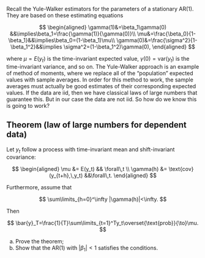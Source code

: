 Recall the Yule-Walker estimators for the parameters of a stationary AR(1). They are based on these estimating equations

$$
\begin{aligned}
\gamma(1)&=\beta_1\gamma(0) &&\implies\beta_1=\frac{\gamma(1)}{\gamma(0)}\\
\mu&=\frac{\beta_0}{1-\beta_1}&&\implies\beta_0=(1-\beta_1)\mu\\
\gamma(0)&=\frac{\sigma^2}{1-\beta_1^2}&&\implies \sigma^2=(1-\beta_1^2)\gamma(0),
\end{aligned}
$$

where $\mu=E(y_t)$ is the time-invariant expected value, $\gamma(0)=\text{var}(y_t)$ is the time-invariant variance, and so on. The Yule-Walker approach is an example of method of moments, where we replace all of the "population" expected values with sample averages. In order for this method to work, the sample averages must actually be good estimates of their corresponding expected values. If the data are iid, then we have classical laws of large numbers that guarantee this. But in our case the data are not iid. So how do we know this is going to work?

::: callout-note 
## Theorem (law of large numbers for dependent data)

Let $y_t$ follow a process with time-invariant mean and shift-invariant covariance:

$$
\begin{aligned}
\mu
&=
E(y_t)
&&
\forall\,t
\\
\gamma(h)
&=
\text{cov}
(y_{t+h},\,y_t)
&&\forall\,t.
\end{aligned}
$$

Furthermore, assume that 

$$
\sum\limits_{h=0}^\infty |\gamma(h)|<\infty.
$$

Then 

$$
\bar{y}_T=\frac{1}{T}\sum\limits_{t=1}^Ty_t\overset{\text{prob}}{\to}\mu.
$$

:::

a. Prove the theorem;
b. Show that the AR(1) with $|\beta_1|<1$ satisfies the conditions.
